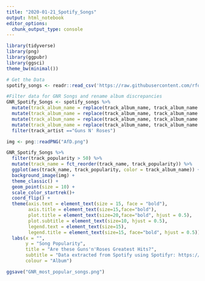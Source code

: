 ---
title: "2020-01-21_Spotify_Songs"
output: html_notebook
editor_options: 
  chunk_output_type: console
---

```{r}
library(tidyverse)
library(png)
library(ggpubr)
library(ggsci)
theme_bw(minimal())

# Get the Data
spotify_songs <- readr::read_csv('https://raw.githubusercontent.com/rfordatascience/tidytuesday/master/data/2020/2020-01-21/spotify_songs.csv')

#Filter data for GNR Songs and rename album discrepancies
GNR_Spotify_Songs <- spotify_songs %>% 
  mutate(track_album_name = replace(track_album_name, track_album_name == "Appetite For Destruction (Explicit Version)", "Appetite For Destruction")) %>%
  mutate(track_album_name = replace(track_album_name, track_album_name == "Use Your Illusion II (Explicit Version)", "Use Your Illusion II")) %>%
  mutate(track_album_name = replace(track_album_name, track_album_name == "Chinese Democracy (Version 1)", "Chinese Democracy")) %>%
  mutate(track_album_name = replace(track_album_name, track_album_name == "Greatest Hits (EU Version)", "Greatest Hits")) %>%
  filter(track_artist =="Guns N' Roses")

img <- png::readPNG("AfD.png")

GNR_Spotify_Songs %>% 
  filter(track_popularity > 50) %>%
  mutate(track_name = fct_reorder(track_name, track_popularity)) %>%
  ggplot(aes(track_name, track_popularity, color = track_album_name)) +
  background_image(img) +
  theme_classic() +
  geom_point(size = 10) +
  scale_color_startrek()+
  coord_flip() +
  theme(axis.text = element_text(size = 15, face = "bold"),
        axis.title = element_text(size=15,face="bold"),
        plot.title = element_text(size=20,face="bold", hjust = 0.5),
        plot.subtitle = element_text(size=10, hjust = 0.5),
        legend.text = element_text(size=15),
        legend.title = element_text(size=15, face="bold", hjust = 0.5)) +
  labs(x = "",
       y = "Song Popularity",
       title = "Are these Guns'n'Roses Greatest Hits?",
       subtitle = "Data extracted from Spotify using Spotifyr: https://www.rcharlie.com/spotifyr/",
       colour = "Album")

ggsave("GNR_most_popular_songs.png")
```

